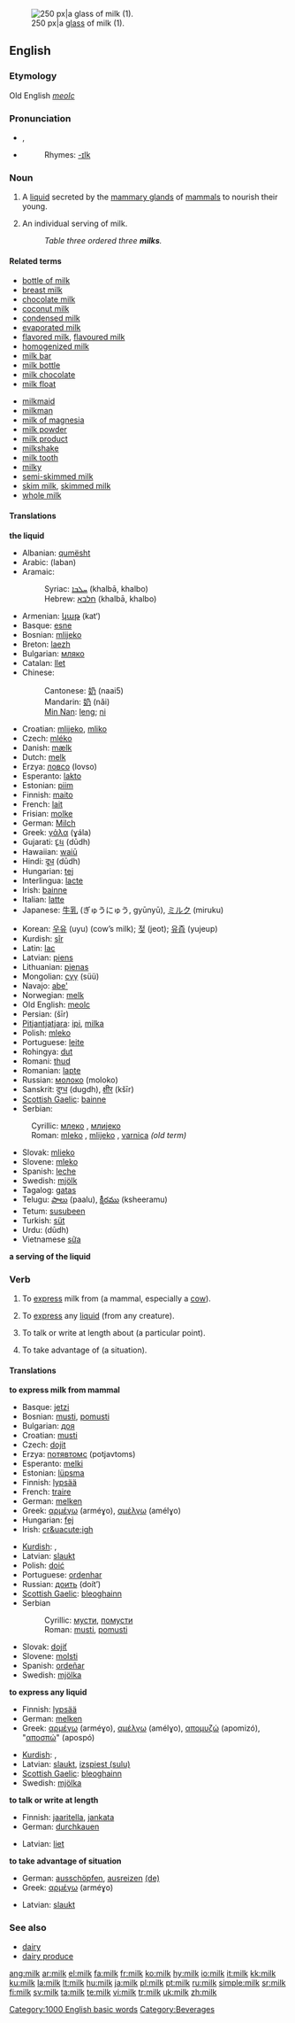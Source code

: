 [[Image:Milk glass.jpg|thumb|right|250 px|a [[glass]] of milk (1).]]
==English==
{{wikipedia}}
===Etymology===
Old English ''[[meolc]]''

===Pronunciation===
*{{IPA|/mɪɫk/}}, {{SAMPA|/mI5k/}}
*{{audio|en-us-milk.ogg|Audio (US)}}
*:Rhymes: [[Rhymes:English:-ɪlk|-ɪlk]]

===Noun===
{{en-noun|s|-}}

# {{uncountable}} A [[liquid]] secreted by the [[mammary gland]]s of [[mammal]]s to nourish their young.
# {{countable}} An individual serving of milk.
#: ''Table three ordered three '''milks'''.''

====Related terms====
{{top2}}
*[[bottle of milk]]
*[[breast milk]]
*[[chocolate milk]]
*[[coconut milk]]
*[[condensed milk]]
*[[evaporated milk]]
*[[flavored milk]], [[flavoured milk]]
*[[homogenized milk]]
*[[milk bar]]
*[[milk bottle]]
*[[milk chocolate]]
*[[milk float]]
{{mid2}}
*[[milkmaid]]
*[[milkman]]
*[[milk of magnesia]]
*[[milk powder]]
*[[milk product]]
*[[milkshake]]
*[[milk tooth]]
*[[milky]]
*[[semi-skimmed milk]]
*[[skim milk]], [[skimmed milk]]
*[[whole milk]]
{{bottom}}

====Translations====
'''the liquid'''
{{top}}
*Albanian: [[qumësht]] {{m}}
*Arabic: {{ARchar|[[لبن]]}} (laban) {{m}}
*Aramaic:
*:Syriac: [[ܚܠܒܐ]] (khalbā, khalbo) {{m}}
*:Hebrew: [[חלבא]] (khalbā, khalbo) {{m}}
*Armenian: [[կաթ]] (kat‘)
*Basque: [[esne]]
*Bosnian: [[mlijeko#Bosnian|mlijeko]] {{n}}
*Breton: [[laezh]] {{m}}
*Bulgarian: [[мляко]] {{n}}
*Catalan: [[llet]] {{f}}
*Chinese: 
*:Cantonese: [[奶]] (naai5)
*:Mandarin: [[奶]] (nǎi)
*:[[Min Nan]]: [[leng]]; [[ni]]
*Croatian: [[mlijeko]], [[mliko]]
*Czech: [[mléko]] {{n}}
*Danish: [[mælk]] {{c}}
*Dutch: [[melk]] {{f}}
*Erzya: [[ловсо]] (lovso)
*Esperanto: [[lakto]]
*Estonian: [[piim#Estonian|piim]]
*Finnish: [[maito]]
*French: [[lait]] {{m}}
*Frisian: [[molke]]
*German: [[Milch]] {{f}}
*Greek: [[γάλα]] (ɣála) {{n}}
*Gujarati: [[દૂધ]] (dūdh)
*Hawaiian: [[waiū]]
*Hindi: [[दूध]] (dūdh)
*Hungarian: [[tej]]
*Interlingua: [[lacte]]
*Irish: [[bainne]] {{m}}
*Italian: [[latte]] {{m}}
*Japanese: [[牛乳]] (ぎゅうにゅう, gyūnyū), [[ミルク]] (miruku)
{{mid}}
*Korean: [[우유]] (uyu) (cow’s milk); [[젖]] (jeot); [[유즙]] (yujeup)
*Kurdish: [[şîr]] {{m}}
*Latin: [[lac]] {{n}}
*Latvian: [[piens]] {{m}}
*Lithuanian: [[pienas]] {{m}}
*Mongolian: [[сүү]] (süü)
*Navajo: [[abe']]
*Norwegian: [[melk]] {{c}}
*Old English: [[meolc]]
*Persian: {{FAchar|[[شیر]]}} (šīr)
*[[Pitjantjatjara]]: [[ipi]], [[milka]]
*Polish: [[mleko]] {{n}}
*Portuguese: [[leite]] {{m}}
*Rohingya: [[dut]]
*Romani: [[thud]]
*Romanian: [[lapte]] {{m}}
*Russian: [[молоко]] (moloko) {{n}}
*Sanskrit: [[दुग्ध]] (dugdh), [[क्षीर]] (kšīr)
*[[Scottish Gaelic]]: [[bainne]] {{m}}
*Serbian:
:Cyrillic: [[млеко#Serbian|млеко]] {{n}}, [[млијеко#Serbian|млијеко]] {{n}}
:Roman: [[mleko#Serbian|mleko]] {{n}}, [[mlijeko#Serbian|mlijeko]] {{n}}, [[varnica]] {{f}} ''(old term)''
*Slovak: [[mlieko]] {{n}}
*Slovene: [[mleko]] {{n}}
*Spanish: [[leche]] {{f}}
*Swedish: [[mjölk]] {{c}}
*Tagalog: [[gatas]]
*Telugu: [[పాలు]] (paalu), [[క్షీరము]] (ksheeramu)
*Tetum: [[susubeen]]
*Turkish: [[süt]]
*Urdu: {{URchar|[[دودھ]]}} (dūdh)
*Vietnamese [[sữa]]
{{bottom}}

'''a serving of the liquid'''

===Verb===
{{en-verb}}

# {{transitive}} To [[express]] milk from (a mammal, especially a [[cow]]).
# {{transitive}} To [[express]] any [[liquid]] (from any creature).
# {{transitive}} To talk or write at length about (a particular point).
# {{transitive}} To take advantage of (a situation).

====Translations====
'''to express milk from mammal'''
{{top}}
*Basque: [[jetzi]]
*Bosnian: [[musti]], [[pomusti]]
*Bulgarian: [[доя]]
*Croatian: [[musti]]
*Czech: [[dojit]]
*Erzya: [[потявтомс]] (potjavtoms)
*Esperanto: [[melki]]
*Estonian: [[lüpsma]]
*Finnish: [[lypsää]]
*French: [[traire]]
*German: [[melken]]
*Greek: [[αρμέγω]] (arméɣo), [[αμέλγω]] (amélɣo)
*Hungarian: [[fej]]
*Irish: [[cr&uacute;igh]]
{{mid}}
*[[Kurdish]]: {{trad|ku|doşîn}}, {{trad|ku|dotin}}
*Latvian: [[slaukt]]
*Polish: [[doić]]
*Portuguese: [[ordenhar]]
*Russian: [[доить]] (doít’)
*[[Scottish Gaelic]]: [[bleoghainn]]
*Serbian
*:Cyrillic: [[мусти]], [[помусти]]
*:Roman: [[musti]], [[pomusti]]
*Slovak: [[dojiť]]
*Slovene: [[molsti]]
*Spanish: [[ordeñar]]
*Swedish: [[mjölka]]
{{bottom}}

'''to express any liquid'''
{{top}}
*Finnish: [[lypsää]]
*German: [[melken]]
*Greek: [[αρμέγω]] (arméɣo), [[αμέλγω]] (amélɣo), [[απομυζώ]] (apomizó), "[[αποσπώ]]" (apospó)
{{mid}}
*[[Kurdish]]: {{trad|ku|doşîn}}, {{trad|ku|dotin}}
*Latvian: [[slaukt]], [[izspiest|izspiest (sulu)]]
*[[Scottish Gaelic]]: [[bleoghainn]]
*Swedish: [[mjölka]]
{{bottom}}

'''to talk or write at length'''
{{top}}
*Finnish: [[jaaritella]], [[jankata]]
*German: [[durchkauen]]
{{mid}}
*Latvian: [[liet]]
{{bottom}}

'''to take advantage of situation'''
{{top}}
*German: [[ausschöpfen]], [[ausreizen]] [[:de:ausreizen|(de)]]
*Greek: [[αρμέγω]] (arméɣo)
{{mid}}
*Latvian: [[slaukt]]
{{bottom}}

===See also===
*[[dairy]]
*[[dairy produce]]

[[Category:1000 English basic words]]
[[Category:Beverages]]

[[ang:milk]]
[[ar:milk]]
[[el:milk]]
[[fa:milk]]
[[fr:milk]]
[[ko:milk]]
[[hy:milk]]
[[io:milk]]
[[it:milk]]
[[kk:milk]]
[[ku:milk]]
[[la:milk]]
[[lt:milk]]
[[hu:milk]]
[[ja:milk]]
[[pl:milk]]
[[pt:milk]]
[[ru:milk]]
[[simple:milk]]
[[sr:milk]]
[[fi:milk]]
[[sv:milk]]
[[ta:milk]]
[[te:milk]]
[[vi:milk]]
[[tr:milk]]
[[uk:milk]]
[[zh:milk]]